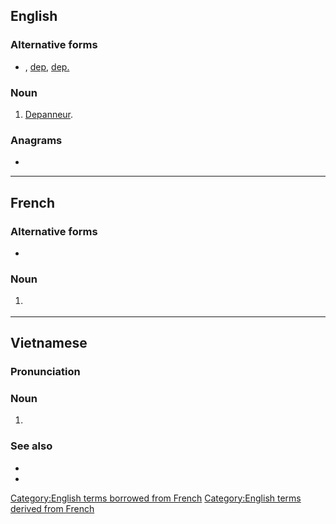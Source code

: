 {{also|dep|DEP|đẹp}}
==English==

===Alternative forms===
* {{l|en|dép.}}, [[dep]], [[dep.]]

===Noun===
{{en-noun}}

# {{lb|en|Quebec}} [[depanneur|Depanneur]].

===Anagrams===
* {{anagrams|en|a=dep|-ped|DPE|EDP|EPD|PDE|PED|Pde|ped}}

[[Category:English terms borrowed from French]]
[[Category:English terms derived from French]]

----

==French==

===Alternative forms===
* {{alt|fr|dép.|dep|dep.}}

===Noun===
{{fr-noun|m|#}}

# {{lb|fr|Canada}} {{abbreviation of|fr|dépanneur}}

----

==Vietnamese==

===Pronunciation===
{{vi-ipa}}

===Noun===
{{vi-noun|cls=[[cái]], [[chiếc]]|[[𨆡]], [[𩍣]]}}

# {{l|en|a [[piece]] of [[footwear]] that doesn't [[give]] full [[coverage]] to the [[foot]]; a [[sandal]], a [[flip-flop]], a [[slipper]], etc.}}

===See also===
* {{l|vi|dép tông}}
* {{vi-l|giày}}

{{C|vi|Footwear}}